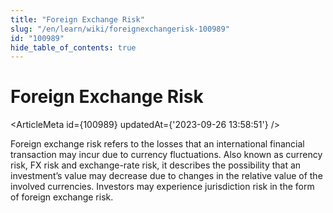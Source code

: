 ```yaml
---
title: "Foreign Exchange Risk"
slug: "/en/learn/wiki/foreignexchangerisk-100989"
id: "100989"
hide_table_of_contents: true
---
```



# Foreign Exchange Risk

<ArticleMeta id={100989} updatedAt={'2023-09-26 13:58:51'} />
<div className='border-solid border-b border-t-0 my-4 border-[var(--ifm-color-gray-300)]' />

Foreign exchange risk refers to the losses that an international financial transaction may incur due to currency fluctuations. Also known as currency risk, FX risk and exchange-rate risk, it describes the possibility that an investment’s value may decrease due to changes in the relative value of the involved currencies. Investors may experience jurisdiction risk in the form of foreign exchange risk.
